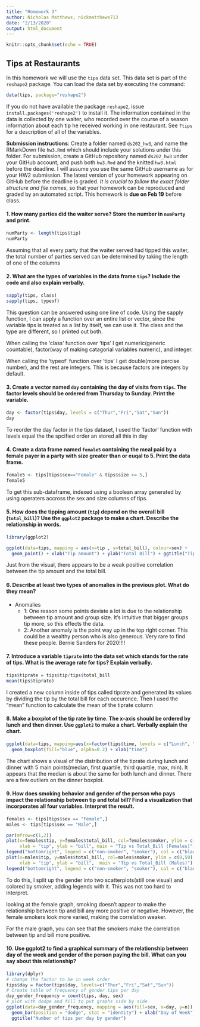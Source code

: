 ```yaml
---
title: "Homework 3"
author: Nicholas Matthews; nickmatthews713
date: "2/13/2020"
output: html_document
---
```



```r
knitr::opts_chunk$set(echo = TRUE)
```

## Tips at Restaurants

In this homework we will use the `tips` data set. This data set is part of the `reshape2` package. You can load the data set by executing the command:
```r
data(tips, package="reshape2")
```
If you do not have available the package `reshape2`, issue `install.packages('reshape2')` to install it. The information contained in the data is collected by one waiter, who recorded over the course of a season information about each tip he received working in one restaurant. See `?tips` for a description of all of the variables. 

**Submission instructions**: Create a folder named `ds202_hw3`, and name the RMarkDown file `hw3.Rmd`  which should include your solutions under this folder. For submission, create a GitHub repository named `ds202_hw3` under your GitHub account, and push both `hw3.Rmd` and the knitted `hw3.html` before the deadline. I will assume you use the same GitHub username as for your HW2 submission. The latest version of your homework appearing on GitHub before the deadline is graded. *It is crucial to follow the exact folder structure and file names*, so that your homework can be reproduced and graded by an automated script. This homework is **due on Feb 19** before class.

#### 1.  How many parties did the waiter serve? Store the number in `numParty` and print. 
```r

numParty <- length(tips$tip)
numParty

```
Assuming that all every party that the waiter served had tipped this waiter, the total number of parties served can be determined by taking the length of one of the columns 

#### 2. What are the types of variables in the data frame `tips`? Include the code and also explain verbally.
```r

sapply(tips, class)
sapply(tips, typeof)

```
This question can be answered using one line of code. Using the sapply function, I can apply a function over an entire list or vector, since the variable tips is treated as a list by itself, we can use it. The class and the type are different, so I printed out both.  

When calling the 'class' function over 'tips' I get numeric(generic countable), factor(way of making catagorial variables numeric), and integer.  

When calling the 'typeof' function over 'tips' I get double(more percise number), and the rest are integers. This is because factors are integers by default.

#### 3. Create a vector named `day` containing the day of visits from `tips`. The factor levels should be ordered from Thursday to Sunday. Print the variable.
```r

day <- factor(tips$day, levels = c("Thur","Fri","Sat","Sun"))
day

```
To reorder the day factor in the tips dataset, I used the 'factor' function with levels equal the the spcified order an stored all this in day  

#### 4. Create a data frame named `female5` containing the meal paid by a female payer in a party with size greater than or euqal to 5. Print the data frame.
```r

female5 <- tips[tips$sex=="Female" & tips$size >= 5,]
female5

```
To get this sub-dataframe, indexed using a boolean array generated by using operaters accross the sex and size columns of tips.  

#### 5. How does the tipping amount (`tip`) depend on the overall bill (`total_bill`)? Use the `ggplot2` package to make a chart. Describe the relationship in words.
```r
library(ggplot2)

ggplot(data=tips, mapping = aes(x=tip , y=total_bill), colour=sex) + 
  geom_point() + xlab("Tip amount") + ylab("Total Bill") + ggtitle("Tip amound vs Total bill")

```

Just from the visual, there appears to be a weak positive correlation between the tip amount and the total bill.

#### 6. Describe at least two types of anomalies in the previous plot. What do they mean?  
* Anomalies
  + 1: One reason some points deviate a lot is due to the relationship between tip amount and group size. It's intuitive that bigger groups tip more, so this effects the data.
  + 2: Another anomaly is the point way up in the top right corner. This could be a wealthy person who is also generous. Very rare to find these people. Bernie Sanders for 2020!!!!

#### 7. Introduce a variable `tiprate` into the data set which stands for the rate of tips. What is the average rate for tips? Explain verbally. 
```r

tips$tiprate = tips$tip/tips$total_bill
mean(tips$tiprate)

```

I created a new column inside of tips called tiprate and generated its values by dividing the tip by the total bill for each occurence. Then I used the "mean" function to calculate the mean of the tiprate column

#### 8. Make a boxplot of the tip rate by time. The x-axis should be ordered by lunch and then dinner. Use `ggplot2` to make a chart. Verbally explain the chart.
```r

ggplot(data=tips, mapping=aes(x=factor(tips$time, levels = c("Lunch", "Dinner")), y=tiprate)) + 
  geom_boxplot(fill="blue", alpha=0.2) + xlab("time")

```

The chart shows a visual of the distribution of the tiprate during lunch and dinner with 5 main points(median, first quartile, third quartile, max, min). It appears that the median is about the same for both lunch and dinner. There are a few outliers on the dinner boxplot.

#### 9. How does smoking behavior and gender of the person who pays impact the relationship between tip and total bill? Find a visualization that incorporates all four variables. Interpret the result.  
```r

females <- tips[tips$sex == "Female",]
males <- tips[tips$sex == "Male",]

par(mfrow=c(1,2))
plot(x=females$tip, y=females$total_bill, col=females$smoker, ylim = c(0,50), xlim = c(0,10),
     xlab = "tip", ylab = "bill", main = "Tip vs Total_Bill (Females)")
legend("bottomright", legend = c("non-smoker", "smoker"), col = c("black","red"), pch = 15, cex = 0.6)
plot(x=males$tip, y=males$total_bill, col=males$smoker, ylim = c(0,50), xlim = c(0,10),
     xlab = "tip", ylab = "bill",  main = "Tip vs Total_Bill (Males)")
legend("bottomright", legend = c("non-smoker", "smoker"), col = c("black","red"), pch = 15, cex = 0.6)
```

To do this, I split up the gender into two scatterplots(still one visual) and colored by smoker, adding legends with it. This was not too hard to interpret.  

looking at the female graph, smoking doesn't appear to make the relationship between tip and bill any more positive or negative. However, the female smokers look more varied, making the correlation weaker.  

For the male graph, you can see that the smokers make the correlation between tip and bill more positive. 

#### 10. Use ggplot2 to find a graphical summary of the relationship between day of the week and gender of the person paying the bill. What can you say about this relationship?
```r
library(dplyr)
# change the factor to be in week order
tips$day = factor(tips$day, levels=c("Thur","Fri","Sat","Sun"))
# Create table of frequency of gender tips per day
day_gender_frequency = count(tips, day, sex)
# plot with dodge and fill to put graphs side by side
ggplot(data=day_gender_frequency, mapping = aes(fill=sex, x=day, y=n)) + 
  geom_bar(position = "dodge", stat = "identity") + xlab("Day of Week") + ylab("Amount of tips") + 
  ggtitle("Number of tips per day by gender")

```
